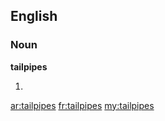 ==English==

===Noun===
'''tailpipes'''

# {{plural of|[[tailpipe]]}}

[[ar:tailpipes]]
[[fr:tailpipes]]
[[my:tailpipes]]